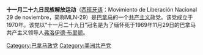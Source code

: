 '''十一月二十九日民族解放运动'''（[[西班牙语|西班牙语]]：Movimiento de Liberación Nacional 29 de noviembre，简称MLN-29）是[[巴拿马|巴拿马]]的一个[[共产主义|共产主义]]政党。该党成立于1970年。该党以“十一月二十九日”冠名是为了缅怀死于1969年11月29日的巴拿马共产主义领导人[[弗洛伊德·布里顿|弗洛伊德·布里顿]]。

[[Category:巴拿马政党|Category:巴拿马政党]]
[[Category:美洲共产党|Category:美洲共产党]]